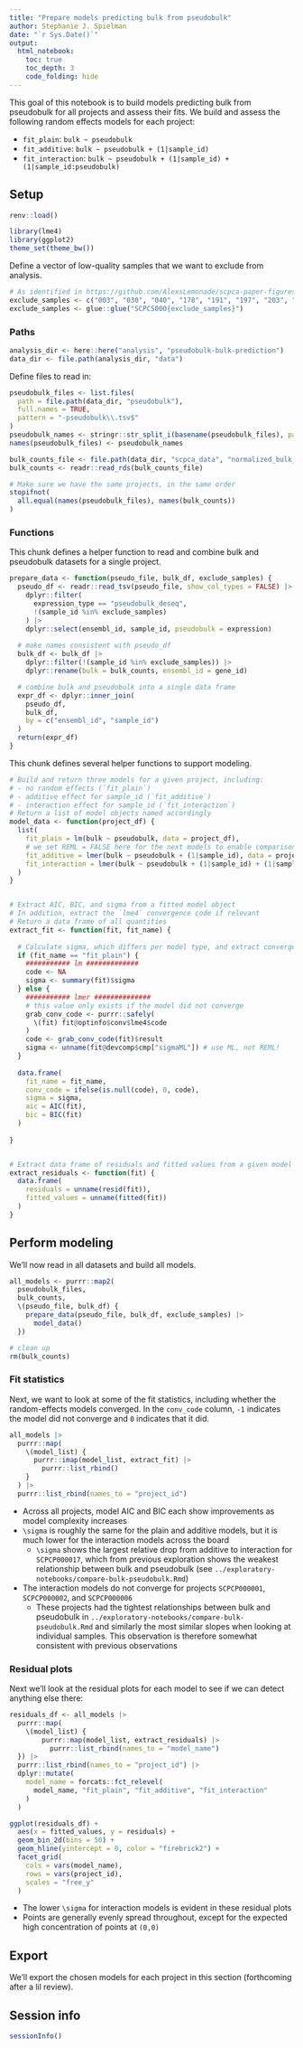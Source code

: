 ```yaml
---
title: "Prepare models predicting bulk from pseudobulk"
author: Stephanie J. Spielman
date: "`r Sys.Date()`"
output:
  html_notebook:
    toc: true
    toc_depth: 3
    code_folding: hide
---
```



This goal of this notebook is to build models predicting bulk from pseudobulk for all projects and assess their fits.
We build and assess the following random effects models for each project:

* `fit_plain`: `bulk ~ pseudobulk`
* `fit_additive`: `bulk ~ pseudobulk + (1|sample_id)`
* `fit_interaction`: `bulk ~ pseudobulk + (1|sample_id) + (1|sample_id:pseudobulk)`

## Setup

```r
renv::load()

library(lme4)
library(ggplot2)
theme_set(theme_bw())
```

Define a vector of low-quality samples that we want to exclude from analysis.

```r
# As identified in https://github.com/AlexsLemonade/scpca-paper-figures/issues/135
exclude_samples <- c("003", "030", "040", "178", "191", "197", "203", "608")
exclude_samples <- glue::glue("SCPCS000{exclude_samples}")
```


### Paths

```r
analysis_dir <- here::here("analysis", "pseudobulk-bulk-prediction")
data_dir <- file.path(analysis_dir, "data")
```


Define files to read in:

```r
pseudobulk_files <- list.files(
  path = file.path(data_dir, "pseudobulk"),
  full.names = TRUE,
  pattern = "-pseudobulk\\.tsv$"
)
pseudobulk_names <- stringr::str_split_i(basename(pseudobulk_files), pattern = "-", i = 1)
names(pseudobulk_files) <- pseudobulk_names

bulk_counts_file <- file.path(data_dir, "scpca_data", "normalized_bulk_counts.rds")
bulk_counts <- readr::read_rds(bulk_counts_file)

# Make sure we have the same projects, in the same order
stopifnot(
  all.equal(names(pseudobulk_files), names(bulk_counts))
)
```


### Functions

This chunk defines a helper function to read and combine bulk and pseudobulk datasets for a single project.
```r
prepare_data <- function(pseudo_file, bulk_df, exclude_samples) {
  pseudo_df <- readr::read_tsv(pseudo_file, show_col_types = FALSE) |>
    dplyr::filter(
      expression_type == "pseudobulk_deseq", 
      !(sample_id %in% exclude_samples)
    ) |>
    dplyr::select(ensembl_id, sample_id, pseudobulk = expression)
    
  # make names consistent with pseudo_df
  bulk_df <- bulk_df |>
    dplyr::filter(!(sample_id %in% exclude_samples)) |>
    dplyr::rename(bulk = bulk_counts, ensembl_id = gene_id)

  # combine bulk and pseudobulk into a single data frame
  expr_df <- dplyr::inner_join(
    pseudo_df,
    bulk_df,
    by = c("ensembl_id", "sample_id")
  ) 
  return(expr_df)
}
```


This chunk defines several helper functions to support modeling.
```r
# Build and return three models for a given project, including:
# - no random effects (`fit_plain`)
# - additive effect for sample_id (`fit_additive`)
# - interaction effect for sample_id (`fit_interaction`)
# Return a list of model objects named accordingly
model_data <- function(project_df) {
  list(
    fit_plain = lm(bulk ~ pseudobulk, data = project_df),
    # we set REML = FALSE here for the next models to enable comparisons with fit_plain
    fit_additive = lmer(bulk ~ pseudobulk + (1|sample_id), data = project_df, REML = FALSE),
    fit_interaction = lmer(bulk ~ pseudobulk + (1|sample_id) + (1|sample_id:pseudobulk), data = project_df, REML = FALSE)
  )
}


# Extract AIC, BIC, and sigma from a fitted model object
# In addition, extract the `lme4` convergence code if relevant
# Return a data frame of all quantities
extract_fit <- function(fit, fit_name) {
  
  # Calculate sigma, which differs per model type, and extract convergence code from lmer
  if (fit_name == "fit_plain") {
    ########### lm #############
    code <- NA
    sigma <- summary(fit)$sigma
  } else {
    ########### lmer ##############
    # this value only exists if the model did not converge
    grab_conv_code <- purrr::safely(
      \(fit) fit@optinfo$conv$lme4$code
    )
    code <- grab_conv_code(fit)$result
    sigma <- unname(fit@devcomp$cmp["sigmaML"]) # use ML, not REML!
  }
  
  data.frame(
    fit_name = fit_name,
    conv_code = ifelse(is.null(code), 0, code),
    sigma = sigma,
    aic = AIC(fit),
    bic = BIC(fit)
  )
  
}


# Extract data frame of residuals and fitted values from a given model
extract_residuals <- function(fit) {
  data.frame(
    residuals = unname(resid(fit)), 
    fitted_values = unname(fitted(fit))
  )
}
```


## Perform modeling

We'll now read in all datasets and build all models. 

```r
all_models <- purrr::map2(
  pseudobulk_files, 
  bulk_counts,
  \(pseudo_file, bulk_df) {
    prepare_data(pseudo_file, bulk_df, exclude_samples) |>
      model_data()
  })

# clean up
rm(bulk_counts)
```

### Fit statistics

Next, we want to look at some of the fit statistics, including whether the random-effects models converged.
In the `conv_code` column, `-1` indicates the model did not converge and `0` indicates that it did.

```r
all_models |>
  purrr::map(
    \(model_list) {
      purrr::imap(model_list, extract_fit) |>
        purrr::list_rbind()
    }
  ) |>
  purrr::list_rbind(names_to = "project_id")
```

* Across all projects, model AIC and BIC each show improvements as model complexity increases
* `\sigma` is roughly the same for the plain and additive models, but it is much lower for the interaction models across the board
  * `\sigma` shows the largest relative drop from additive to interaction for `SCPCP000017`, which from previous exploration shows the weakest relationship between bulk and pseudobulk (see `../exploratory-notebooks/compare-bulk-pseudobulk.Rmd`)
* The interaction models do not converge for projects `SCPCP000001`, `SCPCP000002`, and `SCPCP000006`
  * These projects had the tightest relationships between bulk and pseudobulk in `../exploratory-notebooks/compare-bulk-pseudobulk.Rmd` and similarly the most similar slopes when looking at individual samples.
  This observation is therefore somewhat consistent with previous observations

### Residual plots

Next we'll look at the residual plots for each model to see if we can detect anything else there:

```r
residuals_df <- all_models |>
  purrr::map(
    \(model_list) {
        purrr::map(model_list, extract_residuals) |>
          purrr::list_rbind(names_to = "model_name") 
  }) |>
  purrr::list_rbind(names_to = "project_id") |>
  dplyr::mutate(
    model_name = forcats::fct_relevel(
      model_name, "fit_plain", "fit_additive", "fit_interaction"
    )
  )
```

```r
ggplot(residuals_df) + 
  aes(x = fitted_values, y = residuals) + 
  geom_bin_2d(bins = 50) + 
  geom_hline(yintercept = 0, color = "firebrick2") + 
  facet_grid(
    cols = vars(model_name), 
    rows = vars(project_id), 
    scales = "free_y"
  )
```


* The lower `\sigma` for interaction models is evident in these residual plots
* Points are generally evenly spread throughout, except for the expected high concentration of points at `(0,0)`

## Export


We'll export the chosen models for each project in this section (forthcoming after a lil review).

## Session info

```r
sessionInfo()
```
